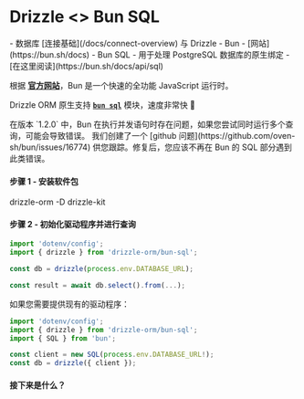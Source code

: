 
# Drizzle \<\> Bun SQL

<Prerequisites>
- 数据库 [连接基础](/docs/connect-overview) 与 Drizzle
- Bun - [网站](https://bun.sh/docs)
- Bun SQL - 用于处理 PostgreSQL 数据库的原生绑定 - [在这里阅读](https://bun.sh/docs/api/sql)
</Prerequisites>

根据 **[官方网站](https://bun.sh/)**，Bun 是一个快速的全功能 JavaScript 运行时。

Drizzle ORM 原生支持 **[`bun sql`](https://bun.sh/docs/api/sql)** 模块，速度非常快 🚀

<Callout type='error'>
在版本 `1.2.0` 中，Bun 在执行并发语句时存在问题，如果您尝试同时运行多个查询，可能会导致错误。
我们创建了一个 [github 问题](https://github.com/oven-sh/bun/issues/16774) 供您跟踪。修复后，您应该不再在 Bun 的 SQL 部分遇到此类错误。
</Callout>

#### 步骤 1 - 安装软件包
<Npm>
drizzle-orm
-D drizzle-kit
</Npm>

#### 步骤 2 - 初始化驱动程序并进行查询
```typescript copy
import 'dotenv/config';
import { drizzle } from 'drizzle-orm/bun-sql';

const db = drizzle(process.env.DATABASE_URL);

const result = await db.select().from(...);
```

如果您需要提供现有的驱动程序：
```typescript copy
import 'dotenv/config';
import { drizzle } from 'drizzle-orm/bun-sql';
import { SQL } from 'bun';

const client = new SQL(process.env.DATABASE_URL!);
const db = drizzle({ client });
```

#### 接下来是什么？

<WhatsNextPostgres/>
